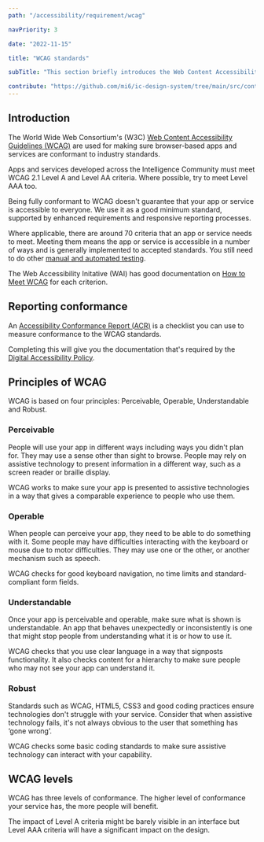 ```yaml
---
path: "/accessibility/requirement/wcag"

navPriority: 3

date: "2022-11-15"

title: "WCAG standards"

subTitle: "This section briefly introduces the Web Content Accessibility Guidelines (WCAG)."

contribute: "https://github.com/mi6/ic-design-system/tree/main/src/content/structured/accessibility/requirement/wcag.mdx"
---
```


## Introduction

The World Wide Web Consortium's (W3C) [Web Content Accessibility Guidelines (WCAG)](https://www.w3.org/TR/WCAG21/) are used for making sure browser-based apps and services are conformant to industry standards.

Apps and services developed across the Intelligence Community must meet WCAG 2.1 Level A and Level AA criteria. Where possible, try to meet Level AAA too.

Being fully conformant to WCAG doesn't guarantee that your app or service is accessible to everyone. We use it as a good minimum standard, supported by enhanced requirements and responsive reporting processes.

Where applicable, there are around 70 criteria that an app or service needs to meet. Meeting them means the app or service is accessible in a number of ways and is generally implemented to accepted standards. You still need to do other [manual and automated testing](/accessibility/testing).

The Web Accessibility Initative (WAI) has good documentation on [How to Meet WCAG](https://www.w3.org/WAI/WCAG21/quickref/) for each criterion.

## Reporting conformance

An [Accessibility Conformance Report (ACR)](/accessibility/documenting/conformance-report) is a checklist you can use to measure conformance to the WCAG standards.

Completing this will give you the documentation that's required by the [Digital Accessibility Policy](/accessibility/requirement).

## Principles of WCAG

WCAG is based on four principles: Perceivable, Operable, Understandable and Robust.

### Perceivable

People will use your app in different ways including ways you didn't plan for. They may use a sense other than sight to browse. People may rely on assistive technology to present information in a different way, such as a screen reader or braille display.

WCAG works to make sure your app is presented to assistive technologies in a way that gives a comparable experience to people who use them.

### Operable

When people can perceive your app, they need to be able to do something with it. Some people may have difficulties interacting with the keyboard or mouse due to motor difficulties. They may use one or the other, or another mechanism such as speech.

WCAG checks for good keyboard navigation, no time limits and standard-compliant form fields.

### Understandable

Once your app is perceivable and operable, make sure what is shown is understandable. An app that behaves unexpectedly or inconsistently is one that might stop people from understanding what it is or how to use it.

WCAG checks that you use clear language in a way that signposts functionality. It also checks content for a hierarchy to make sure people who may not see your app can understand it.

### Robust

Standards such as WCAG, HTML5, CSS3 and good coding practices ensure technologies don't struggle with your service. Consider that when assistive technology fails, it's not always obvious to the user that something has ‘gone wrong’.

WCAG checks some basic coding standards to make sure assistive technology can interact with your capability.

## WCAG levels

WCAG has three levels of conformance. The higher level of conformance your service has, the more people will benefit.

The impact of Level A criteria might be barely visible in an interface but Level AAA criteria will have a significant impact on the design.
